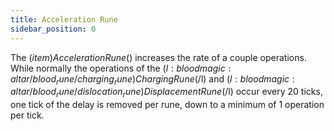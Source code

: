 ```yaml
---
title: Acceleration Rune
sidebar_position: 0
---
```



The $(item)Acceleration Rune$() increases the rate of a couple operations. While normally the operations of the $(l:bloodmagic:altar/blood_rune/charging_rune)Charging Rune$(/l) and $(l:bloodmagic:altar/blood_rune/dislocation_rune)Displacement Rune$(/l) occur every 20 ticks, one tick of the delay is removed per rune, down to a minimum of 1 operation per tick.
